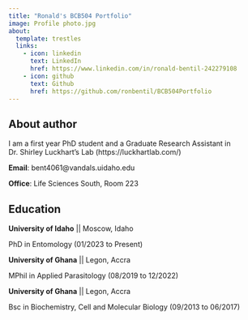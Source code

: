 ```yaml
---
title: "Ronald's BCB504 Portfolio"
image: Profile photo.jpg
about:
  template: trestles
  links:
    - icon: linkedin
      text: LinkedIn
      href: https://www.linkedin.com/in/ronald-bentil-242279108
    - icon: github
      text: Github
      href: https://github.com/ronbentil/BCB504Portfolio
---
```

## About author
I am a first year PhD student and a Graduate Research Assistant in Dr. Shirley Luckhart's Lab (https://luckhartlab.com/)

**Email**:  bent4061@vandals.uidaho.edu

**Office**: Life Sciences South, Room 223


## Education
**University of Idaho**   || Moscow, Idaho                                                          
  
  PhD in Entomology (01/2023 to Present)


**University of Ghana**   || Legon, Accra
  
  MPhil in Applied Parasitology (08/2019 to 12/2022)


**University of Ghana**   || Legon, Accra 
  
  Bsc in Biochemistry, Cell and Molecular Biology (09/2013 to 06/2017)










